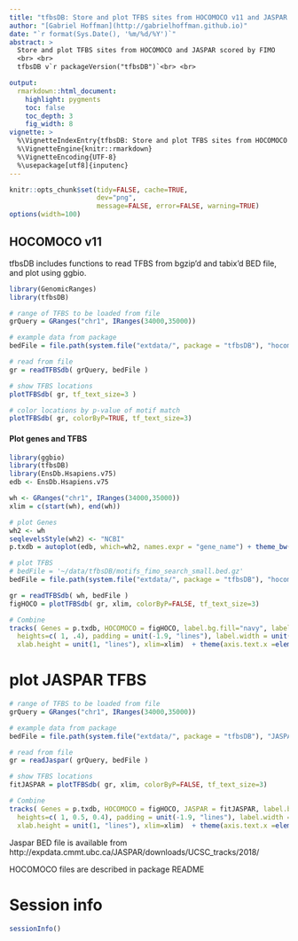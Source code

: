 ```yaml
---
title: "tfbsDB: Store and plot TFBS sites from HOCOMOCO v11 and JASPAR v2018 scored by FIMO"
author: "[Gabriel Hoffman](http://gabrielhoffman.github.io)"
date: "`r format(Sys.Date(), '%m/%d/%Y')`"
abstract: > 
  Store and plot TFBS sites from HOCOMOCO and JASPAR scored by FIMO
  <br> <br> 
  tfbsDB v`r packageVersion("tfbsDB")`<br> <br> 

output:
  rmarkdown::html_document:
    highlight: pygments
    toc: false
    toc_depth: 3
    fig_width: 8
vignette: >
  %\VignetteIndexEntry{tfbsDB: Store and plot TFBS sites from HOCOMOCO v11 or JASPAR2018 scored by FIMO}
  %\VignetteEngine{knitr::rmarkdown}
  %\VignetteEncoding{UTF-8}
  %\usepackage[utf8]{inputenc}
---
```


<!---
cd /Users/gabrielhoffman/workspace/repos/
R
library('knitr')
rmarkdown::render('tfbsDB/vignettes/tfbsDB.Rmd')

# documentation
LOCATION=/Users/gabrielhoffman/workspace/repos/tfbsDB
rm -f ${LOCATION}/man/*.Rd
Rscript -e "library(roxygen2); roxygenise('${LOCATION}')"; 

library(roxygen2); 
roxygenise('/Users/gabrielhoffman/workspace/repos/tfbsDB')

R CMD build tfbsDB

R CMD INSTALL tfbsDB

R CMD check tfbsDB

R CMD BiocCheck tfbsDB


# example data
tabix /hpc/users/hoffmg01/psychencode/data/external/tfbsDB/motifs_fimo_search_small.bed.gz chr1:10000-50000 | bgzip > hocomocov11_hg19_example.bed.gz
tabix /hpc/users/hoffmg01/psychencode/data/external/jaspar2018/JASPAR2018_hg19_all_chr.bed.gz chr1:10000-50000 | awk '{if( $5 > 500) print $0}' | bgzip > JASPAR2018_hg19_example.bed.gz
tabix -fp bed JASPAR2018_hg19_example.bed.gz
tabix -fp bed hocomocov11_hg19_example.bed.gz
--->

```r
knitr::opts_chunk$set(tidy=FALSE, cache=TRUE,
                      dev="png",
                      message=FALSE, error=FALSE, warning=TRUE)
options(width=100)
```	

## HOCOMOCO v11
tfbsDB includes functions to read TFBS from bgzip'd and tabix'd BED file, and plot using ggbio.
```r
library(GenomicRanges)
library(tfbsDB)

# range of TFBS to be loaded from file
grQuery = GRanges("chr1", IRanges(34000,35000))

# example data from package
bedFile = file.path(system.file("extdata/", package = "tfbsDB"), "hocomocov11_hg19_example.bed.gz")

# read from file
gr = readTFBSdb( grQuery, bedFile )

# show TFBS locations
plotTFBSdb( gr, tf_text_size=3 )

# color locations by p-value of motif match
plotTFBSdb( gr, colorByP=TRUE, tf_text_size=3)
```

#### Plot genes and TFBS
```r
library(ggbio)
library(tfbsDB)
library(EnsDb.Hsapiens.v75)
edb <- EnsDb.Hsapiens.v75

wh <- GRanges("chr1", IRanges(34000,35000))
xlim = c(start(wh), end(wh))

# plot Genes
wh2 <- wh
seqlevelsStyle(wh2) <- "NCBI"
p.txdb = autoplot(edb, which=wh2, names.expr = "gene_name") + theme_bw(20) 

# plot TFBS
# bedFile = '~/data/tfbsDB/motifs_fimo_search_small.bed.gz'
bedFile = file.path(system.file("extdata/", package = "tfbsDB"), "hocomocov11_hg19_example.bed.gz")

gr = readTFBSdb( wh, bedFile )
figHOCO = plotTFBSdb( gr, xlim, colorByP=FALSE, tf_text_size=3) 

# Combine
tracks( Genes = p.txdb, HOCOMOCO = figHOCO, label.bg.fill="navy", label.text.color="white", 
  heights=c( 1, .4), padding = unit(-1.9, "lines"), label.width = unit(1.5, "lines"), 
  xlab.height = unit(1, "lines"), xlim=xlim)  + theme(axis.text.x =element_text(size=9)) +  scale_x_sequnit("bp")
```

# plot JASPAR TFBS
```r

# range of TFBS to be loaded from file
grQuery = GRanges("chr1", IRanges(34000,35000))

# example data from package
bedFile = file.path(system.file("extdata/", package = "tfbsDB"), "JASPAR2018_hg19_example.bed.gz")

# read from file
gr = readJaspar( grQuery, bedFile ) 

# show TFBS locations
fitJASPAR = plotTFBSdb( gr, xlim, colorByP=FALSE, tf_text_size=3) 

# Combine
tracks( Genes = p.txdb, HOCOMOCO = figHOCO, JASPAR = fitJASPAR, label.bg.fill="navy", label.text.color="white", 
  heights=c( 1, 0.5, 0.4), padding = unit(-1.9, "lines"), label.width = unit(1.5, "lines"), 
  xlab.height = unit(1, "lines"), xlim=xlim)  + theme(axis.text.x =element_text(size=9)) +  scale_x_sequnit("bp")
```

Jaspar BED file is available from http://expdata.cmmt.ubc.ca/JASPAR/downloads/UCSC_tracks/2018/

HOCOMOCO files are described in package README


# Session info
```r
sessionInfo()
```


